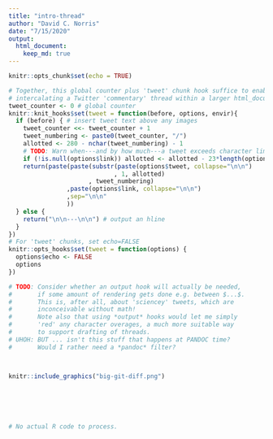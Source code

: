 ```yaml
---
title: "intro-thread"
author: "David C. Norris"
date: "7/15/2020"
output:
  html_document:
    keep_md: true
---
```


<!--
My immediate aim here is to generate an HTML document
suitable for copy-n-paste into Tweetdeck or Twitter.

I regard this as an initial step toward a full-fledged
output format for sciencey threads on Twitter.
-->

```r
knitr::opts_chunk$set(echo = TRUE)

# Together, this global counter plus 'tweet' chunk hook suffice to enable
# intercalating a Twitter 'commentary' thread within a larger html_document.
tweet_counter <- 0 # global counter
knitr::knit_hooks$set(tweet = function(before, options, envir){
  if (before) { # insert tweet text above any images
    tweet_counter <<- tweet_counter + 1
    tweet_numbering <- paste0(tweet_counter, "/")
    allotted <- 280 - nchar(tweet_numbering) - 1
    # TODO: Warn when---and by how much---a tweet exceeds character limit
    if (!is.null(options$link)) allotted <- allotted - 23*length(options$link)
    return(paste(paste(substr(paste(options$tweet, collapse="\n\n")
                             , 1, allotted)
                      , tweet_numbering)
                ,paste(options$link, collapse="\n\n")
                ,sep="\n\n"
                ))
  } else {
    return("\n\n---\n\n") # output an hline
  }
})
# For 'tweet' chunks, set echo=FALSE
knitr::opts_hooks$set(tweet = function(options) {
  options$echo <- FALSE
  options
})

# TODO: Consider whether an output hook will actually be needed,
#       if some amount of rendering gets done e.g. between $...$.
#       This is, after all, about 'sciencey' tweets, which are
#       inconceivable without math!
#       Note also that using *output* hooks would let me simply
#       'red' any character overages, a much more suitable way
#       to support drafting of threads.
# UHOH: BUT ... isn't this stuff that happens at PANDOC time?
#       Would I rather need a *pandoc* filter?
```

```r
```


```r
```


```r
knitr::include_graphics("big-git-diff.png")
```


```r
```


```r
```


```r
```


```r

```


```r
```


```r
# No actual R code to process.
```

